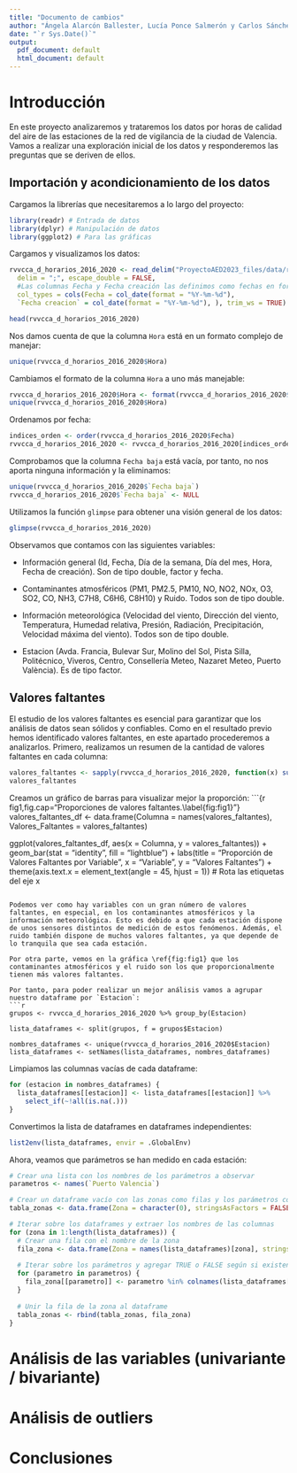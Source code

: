 ```yaml
---
title: "Documento de cambios"
author: "Ángela Alarcón Ballester, Lucía Ponce Salmerón y Carlos Sánchez Polo"
date: "`r Sys.Date()`"
output:
  pdf_document: default
  html_document: default
---
```


# Introducción

En este proyecto analizaremos y trataremos los datos por horas de calidad del aire de las estaciones de la red de vigilancia de la ciudad de Valencia. Vamos a realizar una exploración inicial de los datos y responderemos las preguntas que se deriven de ellos.

## Importación y acondicionamiento de los datos

Cargamos la librerías que necesitaremos a lo largo del proyecto:
```r
library(readr) # Entrada de datos
library(dplyr) # Manipulación de datos
library(ggplot2) # Para las gráficas
```

Cargamos y visualizamos los datos:
```r
rvvcca_d_horarios_2016_2020 <- read_delim("ProyectoAED2023_files/data/rvvcca_d_horarios_2016-2020.csv",
  delim = ";", escape_double = FALSE, 
  #Las columnas Fecha y Fecha creación las definimos como fechas en formato "YYYY-MM-DD".         
  col_types = cols(Fecha = col_date(format = "%Y-%m-%d"), 
  `Fecha creacion` = col_date(format = "%Y-%m-%d"), ), trim_ws = TRUE) 

head(rvvcca_d_horarios_2016_2020)   
```

Nos damos cuenta de que la columna `Hora` está en un formato complejo de manejar:
```r
unique(rvvcca_d_horarios_2016_2020$Hora)
```

Cambiamos el formato de la columna `Hora` a uno más manejable:
```r
rvvcca_d_horarios_2016_2020$Hora <- format(rvvcca_d_horarios_2016_2020$Hora, format="%H:%M:%S")
unique(rvvcca_d_horarios_2016_2020$Hora)
```

Ordenamos por fecha:
```r
indices_orden <- order(rvvcca_d_horarios_2016_2020$Fecha)
rvvcca_d_horarios_2016_2020 <- rvvcca_d_horarios_2016_2020[indices_orden, ]
```
                        
Comprobamos que la columna `Fecha baja` está vacía, por tanto, no nos aporta ninguna información y la eliminamos:                            
```r
unique(rvvcca_d_horarios_2016_2020$`Fecha baja`)
rvvcca_d_horarios_2016_2020$`Fecha baja` <- NULL
```

Utilizamos la función `glimpse` para obtener una visión general de los datos:
```r
glimpse(rvvcca_d_horarios_2016_2020)
```

Observamos que contamos con las siguientes variables:

* Información general (Id, Fecha, Día de la semana, Día del mes, Hora, Fecha de creación). Son de tipo double, factor y fecha.

* Contaminantes atmosféricos (PM1, PM2.5, PM10, NO, NO2, NOx, O3, SO2, CO, NH3, C7H8, C6H6, C8H10) y Ruido. Todos son de tipo double.

* Información meteorológica (Velocidad del viento, Dirección del viento, Temperatura, Humedad relativa, Presión, Radiación, Precipitación, Velocidad máxima del viento). Todos son de tipo double.

* Estacion (Avda. Francia, Bulevar Sur, Molino del Sol, Pista Silla, Politécnico, Viveros, Centro, Consellería Meteo, Nazaret Meteo, Puerto València). Es de tipo factor.



## Valores faltantes

El estudio de los valores faltantes es esencial para garantizar que los análisis de datos sean sólidos y confiables. Como en el resultado previo hemos identificado valores faltantes, en este apartado procederemos a analizarlos. Primero, realizamos un resumen de la cantidad de valores faltantes en cada columna:
```r
valores_faltantes <- sapply(rvvcca_d_horarios_2016_2020, function(x) sum(is.na(x)))
valores_faltantes
```

Creamos un gráfico de barras para visualizar mejor la proporción:
```{r fig1,fig.cap="Proporciones de valores faltantes.\\label{fig:fig1}"}
valores_faltantes_df <- data.frame(Columna = names(valores_faltantes), Valores_Faltantes = valores_faltantes)

ggplot(valores_faltantes_df, aes(x = Columna, y = valores_faltantes)) +
  geom_bar(stat = "identity", fill = "lightblue") +
  labs(title = "Proporción de Valores Faltantes por Variable", x = "Variable", y = "Valores Faltantes") +
  theme(axis.text.x = element_text(angle = 45, hjust = 1))  # Rota las etiquetas del eje x
```

Podemos ver como hay variables con un gran número de valores faltantes, en especial, en los contaminantes atmosféricos y la información meteorológica. Esto es debido a que cada estación dispone de unos sensores distintos de medición de estos fenómenos. Además, el ruido también dispone de muchos valores faltantes, ya que depende de lo tranquila que sea cada estación.

Por otra parte, vemos en la gráfica \ref{fig:fig1} que los contaminantes atmosféricos y el ruido son los que proporcionalmente tienen más valores faltantes.

Por tanto, para poder realizar un mejor análisis vamos a agrupar nuestro dataframe por `Estacion`:  
```r
grupos <- rvvcca_d_horarios_2016_2020 %>% group_by(Estacion)

lista_dataframes <- split(grupos, f = grupos$Estacion)

nombres_dataframes <- unique(rvvcca_d_horarios_2016_2020$Estacion)
lista_dataframes <- setNames(lista_dataframes, nombres_dataframes)
```

Limpiamos las columnas vacías de cada dataframe:
```r
for (estacion in nombres_dataframes) {
  lista_dataframes[[estacion]] <- lista_dataframes[[estacion]] %>%
    select_if(~!all(is.na(.)))
}
```

Convertimos la lista de dataframes en dataframes independientes:
```r
list2env(lista_dataframes, envir = .GlobalEnv)
```

Ahora, veamos que parámetros se han medido en cada estación:
```r
# Crear una lista con los nombres de los parámetros a observar
parametros <- names(`Puerto Valencia`)

# Crear un dataframe vacío con las zonas como filas y los parámetros como columnas
tabla_zonas <- data.frame(Zona = character(0), stringsAsFactors = FALSE)

# Iterar sobre los dataframes y extraer los nombres de las columnas
for (zona in 1:length(lista_dataframes)) {
  # Crear una fila con el nombre de la zona
  fila_zona <- data.frame(Zona = names(lista_dataframes)[zona], stringsAsFactors = FALSE)
  
  # Iterar sobre los parámetros y agregar TRUE o FALSE según si existen en la zona
  for (parametro in parametros) {
    fila_zona[[parametro]] <- parametro %in% colnames(lista_dataframes[[zona]])
  }
  
  # Unir la fila de la zona al dataframe
  tabla_zonas <- rbind(tabla_zonas, fila_zona)
}
```



# Análisis de las variables (univariante / bivariante)




# Análisis de outliers 




# Conclusiones
